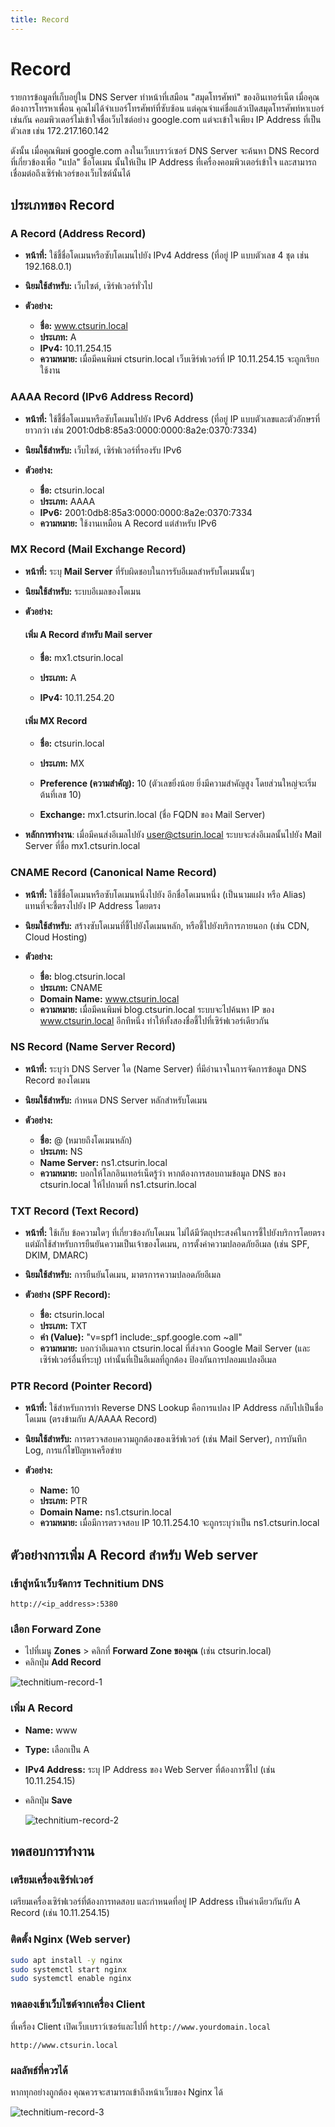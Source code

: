 ```yaml
---
title: Record
---
```



# Record

รายการข้อมูลที่เก็บอยู่ใน DNS Server ทำหน้าที่เสมือน "สมุดโทรศัพท์" ของอินเทอร์เน็ต เมื่อคุณต้องการโทรหาเพื่อน คุณไม่ได้จำเบอร์โทรศัพท์ที่ซับซ้อน แต่คุณจำแค่ชื่อแล้วเปิดสมุดโทรศัพท์หาเบอร์ เช่นกัน คอมพิวเตอร์ไม่เข้าใจชื่อเว็บไซต์อย่าง google.com แต่จะเข้าใจเพียง IP Address ที่เป็นตัวเลข เช่น 172.217.160.142

ดังนั้น เมื่อคุณพิมพ์ google.com ลงในเว็บเบราว์เซอร์ DNS Server จะค้นหา DNS Record ที่เกี่ยวข้องเพื่อ "แปล" ชื่อโดเมน นั้นให้เป็น IP Address ที่เครื่องคอมพิวเตอร์เข้าใจ และสามารถเชื่อมต่อถึงเซิร์ฟเวอร์ของเว็บไซต์นั้นได้

## ประเภทของ Record

### A Record (Address Record)

- **หน้าที่:** ใช้ชี้ชื่อโดเมนหรือซับโดเมนไปยัง IPv4 Address (ที่อยู่ IP แบบตัวเลข 4 ชุด เช่น 192.168.0.1)

- **นิยมใช้สำหรับ:** เว็บไซต์, เซิร์ฟเวอร์ทั่วไป

- **ตัวอย่าง:**
  - **ชื่อ:** www.ctsurin.local
  - **ประเภท:** A
  - **IPv4:** 10.11.254.15
  - **ความหมาย:** เมื่อมีคนพิมพ์ ctsurin.local เว็บเซิร์ฟเวอร์ที่ IP 10.11.254.15 จะถูกเรียกใช้งาน

### AAAA Record (IPv6 Address Record)

- **หน้าที่:** ใช้ชี้ชื่อโดเมนหรือซับโดเมนไปยัง IPv6 Address (ที่อยู่ IP แบบตัวเลขและตัวอักษรที่ยาวกว่า เช่น 2001:0db8:85a3:0000:0000:8a2e:0370:7334)

- **นิยมใช้สำหรับ:** เว็บไซต์, เซิร์ฟเวอร์ที่รองรับ IPv6

- **ตัวอย่าง:**
  - **ชื่อ:** ctsurin.local
  - **ประเภท:** AAAA
  - **IPv6:** 2001:0db8:85a3:0000:0000:8a2e:0370:7334
  - **ความหมาย:** ใช้งานเหมือน A Record แต่สำหรับ IPv6

### MX Record (Mail Exchange Record)

- **หน้าที่:** ระบุ **Mail Server** ที่รับผิดชอบในการรับอีเมลสำหรับโดเมนนั้นๆ

- **นิยมใช้สำหรับ:** ระบบอีเมลของโดเมน

- **ตัวอย่าง:**

  <Steps>
  
  #### เพิ่ม A Record สำหรับ Mail server

    - **ชื่อ:** mx1.ctsurin.local

    - **ประเภท:** A

    - **IPv4:** 10.11.254.20

  #### เพิ่ม MX Record

    - **ชื่อ:** ctsurin.local

    - **ประเภท:** MX

    - **Preference (ความสำคัญ):** 10 
    (ตัวเลขยิ่งน้อย ยิ่งมีความสำคัญสูง โดยส่วนใหญ่จะเริ่มต้นที่เลข 10)

    - **Exchange:** mx1.ctsurin.local (ชื่อ FQDN ของ Mail Server)

  </Steps>

- **หลักการทำงาน**: เมื่อมีคนส่งอีเมลไปยัง user@ctsurin.local ระบบจะส่งอีเมลนั้นไปยัง Mail Server ที่ชื่อ mx1.ctsurin.local

### CNAME Record (Canonical Name Record)

- **หน้าที่:** ใช้ชี้ชื่อโดเมนหรือซับโดเมนหนึ่งไปยัง อีกชื่อโดเมนหนึ่ง (เป็นนามแฝง หรือ Alias) แทนที่จะชี้ตรงไปยัง IP Address โดยตรง

- **นิยมใช้สำหรับ:** สร้างซับโดเมนที่ชี้ไปยังโดเมนหลัก, หรือชี้ไปยังบริการภายนอก (เช่น CDN, Cloud Hosting)

- **ตัวอย่าง:**
  - **ชื่อ:** blog.ctsurin.local
  - **ประเภท:** CNAME
  - **Domain Name:** www.ctsurin.local
  - **ความหมาย:** เมื่อมีคนพิมพ์ blog.ctsurin.local ระบบจะไปค้นหา IP ของ www.ctsurin.local อีกทีหนึ่ง ทำให้ทั้งสองชื่อชี้ไปที่เซิร์ฟเวอร์เดียวกัน

### NS Record (Name Server Record)

- **หน้าที่:** ระบุว่า DNS Server ใด (Name Server) ที่มีอำนาจในการจัดการข้อมูล DNS Record ของโดเมน

- **นิยมใช้สำหรับ:** กำหนด DNS Server หลักสำหรับโดเมน

- **ตัวอย่าง:**
  - **ชื่อ:** @ (หมายถึงโดเมนหลัก)
  - **ประเภท:** NS
  - **Name Server:** ns1.ctsurin.local
  - **ความหมาย:** บอกให้โลกอินเทอร์เน็ตรู้ว่า หากต้องการสอบถามข้อมูล DNS ของ ctsurin.local ให้ไปถามที่ ns1.ctsurin.local

### TXT Record (Text Record)

- **หน้าที่:** ใช้เก็บ ข้อความใดๆ ที่เกี่ยวข้องกับโดเมน ไม่ได้มีวัตถุประสงค์ในการชี้ไปยังบริการโดยตรง แต่มักใช้สำหรับการยืนยันความเป็นเจ้าของโดเมน, การตั้งค่าความปลอดภัยอีเมล (เช่น SPF, DKIM, DMARC)

- **นิยมใช้สำหรับ:** การยืนยันโดเมน, มาตรการความปลอดภัยอีเมล

- **ตัวอย่าง (SPF Record):**
  - **ชื่อ:** ctsurin.local
  - **ประเภท:** TXT
  - **ค่า (Value):** "v=spf1 include:_spf.google.com ~all"
  - **ความหมาย:** บอกว่าอีเมลจาก ctsurin.local ที่ส่งจาก Google Mail Server (และเซิร์ฟเวอร์อื่นที่ระบุ) เท่านั้นที่เป็นอีเมลที่ถูกต้อง ป้องกันการปลอมแปลงอีเมล

### PTR Record (Pointer Record)

- **หน้าที่:** ใช้สำหรับการทำ Reverse DNS Lookup คือการแปลง IP Address กลับไปเป็นชื่อโดเมน (ตรงข้ามกับ A/AAAA Record)

- **นิยมใช้สำหรับ:** การตรวจสอบความถูกต้องของเซิร์ฟเวอร์ (เช่น Mail Server), การบันทึก Log, การแก้ไขปัญหาเครือข่าย

- **ตัวอย่าง:**
  - **Name:** 10
  - **ประเภท:** PTR
  - **Domain Name:** ns1.ctsurin.local
  - **ความหมาย:** เมื่อมีการตรวจสอบ IP 10.11.254.10 จะถูกระบุว่าเป็น ns1.ctsurin.local

## ตัวอย่างการเพิ่ม A Record สำหรับ Web server

<Steps>

### เข้าสู่หน้าเว็บจัดการ Technitium DNS

```url copy
http://<ip_address>:5380
```

### เลือก Forward Zone

- ไปที่เมนู **Zones** \> คลิกที่ **Forward Zone ของคุณ** (เช่น ctsurin.local)
- คลิกปุ่ม **Add Record**

![technitium-record-1](/images/technitium/record-1.png)

### เพิ่ม A Record

- **Name:** www
- **Type:** เลือกเป็น A
- **IPv4 Address:** ระบุ IP Address ของ Web Server ที่ต้องการชี้ไป (เช่น 10.11.254.15)
- คลิกปุ่ม **Save**

  ![technitium-record-2](/images/technitium/record-2.png)

</Steps>

## ทดสอบการทำงาน

<Steps>

### เตรียมเครื่องเซิร์ฟเวอร์

เตรียมเครื่องเซิร์ฟเวอร์ที่ต้องการทดสอบ และกำหนดที่อยู่ IP Address เป็นค่าเดียวกันกับ A Record (เช่น 10.11.254.15)

### ติดตั้ง Nginx (Web server)

```bash
sudo apt install -y nginx
sudo systemctl start nginx
sudo systemctl enable nginx
```

### ทดลองเข้าเว็บไซต์จากเครื่อง Client

ที่เครื่อง Client เปิดเว็บเบราว์เซอร์และไปที่ `http://www.yourdomain.local`

```url
http://www.ctsurin.local
```

### ผลลัพธ์ที่ควรได้

หากทุกอย่างถูกต้อง คุณควรจะสามารถเข้าถึงหน้าเว็บของ Nginx ได้

![technitium-record-3](/images/technitium/record-3.png)

</Steps>

